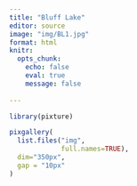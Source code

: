 ```yaml
---
title: "Bluff Lake"
editor: source
image: "img/BL1.jpg"
format: html
knitr: 
  opts_chunk: 
    echo: false
    eval: true
    message: false
    
---
```


```r
library(pixture)

pixgallery(
  list.files("img", 
             full.names=TRUE),
  dim="350px",
  gap = "10px"
)
```

